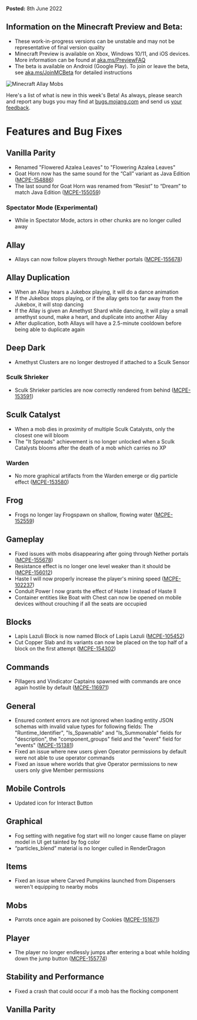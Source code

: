 **Posted:** 8th June 2022

## **Information on the Minecraft Preview and Beta:** 

-   These work-in-progress versions can be unstable and may not be representative of final version quality
-   Minecraft Preview is available on Xbox, Windows 10/11, and iOS devices. More information can be found at [aka.ms/PreviewFAQ](http://aka.ms/PreviewFAQ)
-   The beta is available on Android (Google Play). To join or leave the beta, see [aka.ms/JoinMCBeta](https://aka.ms/JoinMCBeta) for detailed instructions 

![Minecraft Allay Mobs](https://feedback.minecraft.net/hc/article_attachments/6757809355277/beta19U1_3_16x9.jpg)

Here's a list of what is new in this week's Beta! As always, please search and report any bugs you may find at [bugs.mojang.com](http://bugs.mojang.com/) and send us [your feedback](https://aka.ms/MinecraftBetaFeedback).

# **Features and Bug Fixes**

## **Vanilla Parity**

-   Renamed "Flowered Azalea Leaves" to "Flowering Azalea Leaves"
-   Goat Horn now has the same sound for the “Call” variant as Java Edition ([MCPE-154886](https://bugs.mojang.com/browse/MCPE-154886))
-   The last sound for Goat Horn was renamed from “Resist” to “Dream” to match Java Edition ([MCPE-155059](https://bugs.mojang.com/browse/MCPE-155059))

### **Spectator Mode (Experimental)**

-   While in Spectator Mode, actors in other chunks are no longer culled away

## **Allay**

-   Allays can now follow players through Nether portals ([MCPE-155678](https://bugs.mojang.com/browse/MCPE-155678))

## **Allay Duplication**

-   When an Allay hears a Jukebox playing, it will do a dance animation
-   If the Jukebox stops playing, or if the allay gets too far away from the Jukebox, it will stop dancing
-   If the Allay is given an Amethyst Shard while dancing, it will play a small amethyst sound, make a heart, and duplicate into another Allay
-   After duplication, both Allays will have a 2.5-minute cooldown before being able to duplicate again

## **Deep Dark**

-   Amethyst Clusters are no longer destroyed if attached to a Sculk Sensor

### **Sculk Shrieker**

-   Sculk Shrieker particles are now correctly rendered from behind ([MCPE-153591](https://bugs.mojang.com/browse/MCPE-153591))

## **Sculk Catalyst**

-   When a mob dies in proximity of multiple Sculk Catalysts, only the closest one will bloom
-   The "It Spreads" achievement is no longer unlocked when a Sculk Catalysts blooms after the death of a mob which carries no XP

### **Warden**

-   No more graphical artifacts from the Warden emerge or dig particle effect ([MCPE-153580](https://bugs.mojang.com/browse/MCPE-153580))

## **Frog**

-   Frogs no longer lay Frogspawn on shallow, flowing water ([MCPE-152559](https://bugs.mojang.com/browse/MCPE-152559))

## **Gameplay**

-   Fixed issues with mobs disappearing after going through Nether portals ([MCPE-155678](https://bugs.mojang.com/browse/MCPE-155678))
-   Resistance effect is no longer one level weaker than it should be ([MCPE-156012](https://bugs.mojang.com/browse/MCPE-156012))
-   Haste I will now properly increase the player's mining speed ([MCPE-102237](https://bugs.mojang.com/browse/MCPE-102237))
-   Conduit Power I now grants the effect of Haste I instead of Haste II
-   Container entities like Boat with Chest can now be opened on mobile devices without crouching if all the seats are occupied

## **Blocks**

-   Lapis Lazuli Block is now named Block of Lapis Lazuli ([MCPE-105452](https://bugs.mojang.com/browse/MCPE-105452))
-   Cut Copper Slab and its variants can now be placed on the top half of a block on the first attempt ([MCPE-154302](https://bugs.mojang.com/browse/MCPE-154302))

## **Commands**

-   Pillagers and Vindicator Captains spawned with commands are once again hostile by default ([MCPE-116971](https://bugs.mojang.com/browse/MCPE-116971))

## **General**

-   Ensured content errors are not ignored when loading entity JSON schemas with invalid value types for following fields: The "Runtime\_Identifier", "Is\_Spawnable" and "Is\_Summonable" fields for "description", the "component\_groups" field and the "event" field for "events" ([MCPE-151381](https://bugs.mojang.com/browse/MCPE-151381))
-   Fixed an issue where new users given Operator permissions by default were not able to use operator commands
-   Fixed an issue where worlds that give Operator permissions to new users only give Member permissions

## **Mobile Controls**

-   Updated icon for Interact Button

## **Graphical**

-   Fog setting with negative fog start will no longer cause flame on player model in UI get tainted by fog color
-   “particles\_blend” material is no longer culled in RenderDragon

## **Items**

-   Fixed an issue where Carved Pumpkins launched from Dispensers weren't equipping to nearby mobs

## **Mobs**

-   Parrots once again are poisoned by Cookies ([MCPE-151671](https://bugs.mojang.com/browse/MCPE-151671))

## **Player**

-   The player no longer endlessly jumps after entering a boat while holding down the jump button ([MCPE-155774](https://bugs.mojang.com/browse/MCPE-155774))

## **Stability and Performance**

-   Fixed a crash that could occur if a mob has the flocking component

## **Vanilla Parity**

